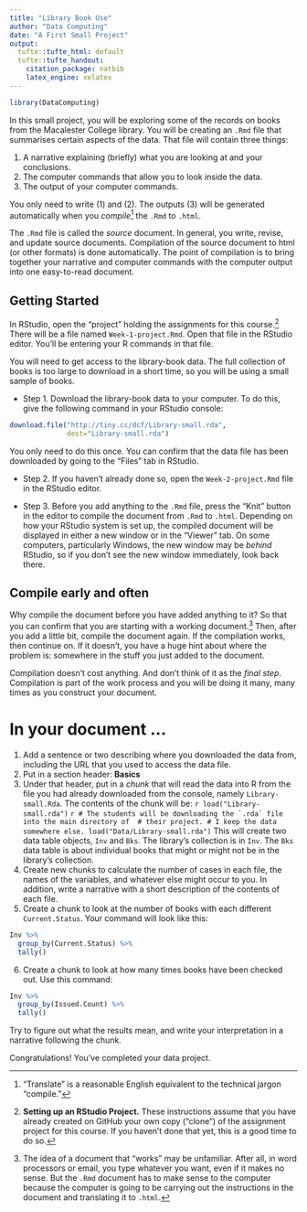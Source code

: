 ```yaml
---
title: "Library Book Use"
author: "Data Computing"
date: "A First Small Project"
output:
  tufte::tufte_html: default
  tufte::tufte_handout:
    citation_package: natbib
    latex_engine: xelatex
---
```


```r
library(DataComputing)
```

In this small project, you will be exploring some of the records on books from the Macalester College library.  You will be creating an `.Rmd` file that summarises certain aspects of the data.  That file will contain three things:

1. A narrative explaining (briefly) what you are looking at and your conclusions.
2. The computer commands that allow you to look inside the data.
3. The output of your computer commands.

You only need to write (1) and (2).  The outputs (3) will be generated automatically when you *compile*^["Translate" is a reasonable English equivalent to the technical jargon "compile."] the `.Rmd` to `.html`.

The `.Rmd` file is called the *source* document.  In general, you write, revise, and update source documents.  Compilation of the source document to html (or other formats) is done automatically.  The point of compilation is to bring together your narrative and computer commands with the computer output into one easy-to-read document.  

## Getting Started

In RStudio, open the "project" holding the assignments for this course.^[**Setting up an RStudio Project.** These instructions assume that you have already created on GitHub your own copy ("clone") of the assignment project for this course. If you haven't done that yet, this is a good time to do so.] There will be a file named `Week-1-project.Rmd`. Open that file in the RStudio editor. You'll be entering your R commands in that file.

You will need to get access to the library-book data.  The full collection of books is too large to download in a short time, so you will be using a small sample of books.

* Step 1.  Download the library-book data to your computer.  To do this, give the following command in your RStudio console:
```r
download.file("http://tiny.cc/dcf/Library-small.rda", 
              dest="Library-small.rda")
```
You only need to do this once. You can confirm that the data file has been downloaded by going to the "Files" tab in RStudio.

* Step 2. If you haven't already done so, open the `Week-2-project.Rmd` file in the RStudio editor. 

* Step 3. Before you add anything to the `.Rmd` file, press the "Knit" button in the editor to compile the document from `.Rmd` to `.html`.  Depending on how your RStudio system is set up, the compiled document will be displayed in either a new window or in the "Viewer" tab.  On some computers, particularly Windows, the new window may be *behind* RStudio, so if you don't see the new window immediately, look back there.

## Compile early and often

Why compile the document before you have added anything to it?  So that you can confirm that you are starting with a working document.^[The idea of a document that "works" may be unfamiliar.  After all, in word processors or email, you type whatever you want, even if it makes no sense.  But the `.Rmd` document has to make sense to the computer because the computer is going to be carrying out the instructions in the document and translating it to `.html`.]  Then, after you add a little bit, compile the document again.  If the compilation works, then continue on.  If it doesn't, you have a huge hint about where the problem is: somewhere in the stuff you just added to the document. 

Compilation doesn't cost anything.  And don't think of it as the *final step*.  Compilation is part of the work process and you will be doing it many, many times as you construct your document.

# In your document ...

\enlargethispage{1in}

1. Add a sentence or two describing where you downloaded the data from, including the URL that you used to access the data file.
2. Put in a section header: **Basics**
3. Under that header, put in a *chunk* that will read the data into R from the file you had already downloaded from the console, namely `Library-small.Rda`.  The contents of the chunk will be:
    ```r
load("Library-small.rda")
```
    ```r
# The students will be downloading the `.rda` file into the main directory of 
# their project.
# I keep the data somewhere else.
load("Data/Library-small.rda")
```
    This will create two data table objects, `Inv` and `Bks`.  The library's collection is in `Inv`.  The `Bks` data table is about individual books that might or might not be in the library's collection.    
4. Create new chunks to calculate the number of cases in each file, the names of the variables, and whatever else might occur to you.  In addition, write a narrative with a short description of the contents of each file.    
5. Create a chunk to look at the number of books with each different `Current.Status`.  Your command will look like this:
```r
Inv %>%
  group_by(Current.Status) %>%
  tally()
```
6. Create a chunk to look at how many times books have been checked out.  Use this command:
```r
Inv %>%
  group_by(Issued.Count) %>%
  tally()
```
Try to figure out what the results mean, and write your interpretation in a narrative following the chunk.

Congratulations!  You've completed your data project.
